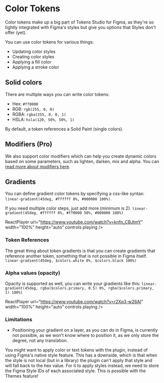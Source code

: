 
# Color Tokens

Color tokens make up a big part of Tokens Studio for Figma, as they're so tightly integrated with Figma's styles but give you options that Styles don't offer (yet).

You can use color tokens for various things:

- Updating color styles
- Creating color styles
- Applying a fill color
- Applying a stroke color


<ReactPlayer
  url="https://www.youtube.com/watch?v=3OrQOGjAaS8"
  width="100%"
  height="auto"
  controls
  playing
/>

## Solid colors

There are multiple ways you can write color tokens:

- Hex: `#ff0000`
- RGB: `rgb(255, 0, 0)`
- RGBA: `rgba(255, 0, 0, 1)`
- HSLA: `hsla(120, 50%, 50%, 1)`

By default, a token references a Solid Paint (single colors).

## Modifiers (Pro)

We also support color modifiers which can help you create dynamic colors based on some parameters, such as lighten, darken, mix and alpha. You can [read more about modifiers here](/tokens/color-modifiers).

<ReactPlayer
  url="https://www.youtube.com/watch?v=0WPSB9Pb6ss"
  width="100%"
  height="auto"
  controls
  playing
/>

## Gradients

You can define gradient color tokens by specifying a css-like syntax: `linear-gradient(45deg, #ffffff 0%, #000000 100%)`.

If you need multiple color steps, just add more (minimum is 2). `linear-gradient(45deg, #ffffff 0%, #ff0000 50%, #000000 100%)`

ReactPlayer
  url="https://www.youtube.com/watch?v=knfn_CBJtmY"
  width="100%"
  height="auto"
  controls
  playing
/>

### Token References
The great thing about token gradients is that you can create gradients that reference another token, something that is not possible in Figma itself. `linear-gradient(45deg, $colors.white 0%, $colors.black 100%)`

### Alpha values (opacity)
Opacity is supported as well, you can write your gradients like this: `linear-gradient(45deg, rgba($colors.primary, 0.5) 0%, rgba($colors.primary, 1) 100%)`

ReactPlayer
  url="https://www.youtube.com/watch?v=r2Xq3-w26AI"
  width="100%"
  height="auto"
  controls
  playing
/>

### Limitations
- Positioning your gradient on a layer, as you can do in Figma, is currently not possible, as we won't know where to position it, as we only store the degree, not any translation.


<Callout emoji="❓">
You might want to apply color or text tokens with the plugin, instead of using Figma's native style feature. This has a downside, which is that when the style is not local (but in a library) the plugin can't apply that style and will fall back to the hex value. For it to apply styles instead, we need to store the Figma Style IDs of each associated style. This is possible with the Themes feature!
</Callout>
